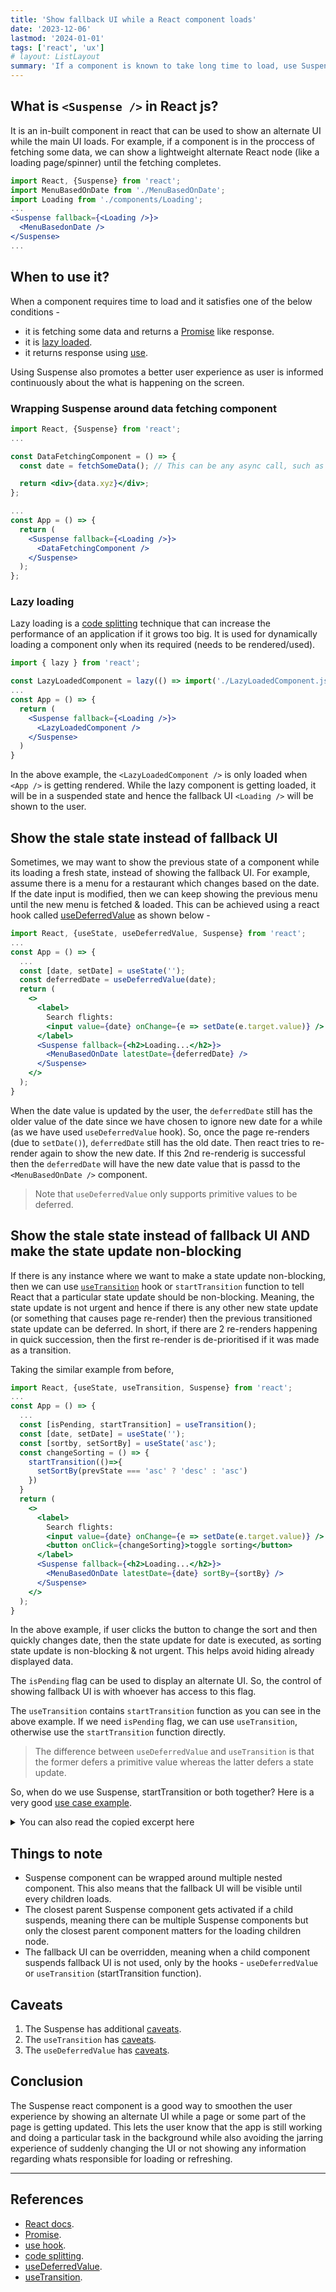 ```yaml
---
title: 'Show fallback UI while a React component loads'
date: '2023-12-06'
lastmod: '2024-01-01'
tags: ['react', 'ux']
# layout: ListLayout
summary: 'If a component is known to take long time to load, use Suspense to show fallback UI for better UX'
---
```


<TOCInline toc={props.toc} exclude="Overview" />

## What is `<Suspense />` in React js?

It is an in-built component in react that can be used to show an alternate UI while the main UI loads. For example, if a component is in the proccess of fetching some data,
we can show a lightweight alternate React node (like a loading page/spinner) until the fetching completes.

```jsx
import React, {Suspense} from 'react';
import MenuBasedOnDate from './MenuBasedOnDate';
import Loading from './components/Loading';
...
<Suspense fallback={<Loading />}>
  <MenuBasedonDate />
</Suspense>
...
```

## When to use it?

When a component requires time to load and it satisfies one of the below conditions -

- it is fetching some data and returns a [Promise](https://developer.mozilla.org/en-US/docs/Web/JavaScript/Reference/Global_Objects/Promise) like response.
- it is [lazy loaded](#lazy-loading).
- it returns response using [use](https://react.dev/reference/react/use).

Using Suspense also promotes a better user experience as user is informed continuously about the what is happening on the screen.

### Wrapping Suspense around data fetching component

```jsx:App.jsx
import React, {Suspense} from 'react';
...

const DataFetchingComponent = () => {
  const date = fetchSomeData(); // This can be any async call, such as API call.

  return <div>{data.xyz}</div>;
};

...
const App = () => {
  return (
    <Suspense fallback={<Loading />}>
      <DataFetchingComponent />
    </Suspense>
  );
};
```

### Lazy loading

Lazy loading is a [code splitting](https://developer.mozilla.org/en-US/docs/Glossary/Code_splitting) technique that can increase the performance of an application if it grows too big.
It is used for dynamically loading a component only when its required (needs to be rendered/used).

```jsx:App.jsx
import { lazy } from 'react';

const LazyLoadedComponent = lazy(() => import('./LazyLoadedComponent.js'));
...
const App = () => {
  return (
    <Suspense fallback={<Loading />}>
      <LazyLoadedComponent />
    </Suspense>
  )
}
```

In the above example, the `<LazyLoadedComponent />` is only loaded when `<App />` is getting rendered. While the lazy component is getting loaded,
it will be in a suspended state and hence the fallback UI `<Loading />` will be shown to the user.

## Show the stale state instead of fallback UI

Sometimes, we may want to show the previous state of a component while its loading a fresh state, instead of showing the fallback UI. For example, assume there is a menu for a restaurant which changes based
on the date. If the date input is modified, then we can keep showing the previous menu until the new menu is fetched & loaded. This can be achieved using
a react hook called [useDeferredValue](https://react.dev/reference/react/useDeferredValue) as shown below -

```jsx:App.jsx
import React, {useState, useDeferredValue, Suspense} from 'react';
...
const App = () => {
  ...
  const [date, setDate] = useState('');
  const deferredDate = useDeferredValue(date);
  return (
    <>
      <label>
        Search flights:
        <input value={date} onChange={e => setDate(e.target.value)} />
      </label>
      <Suspense fallback={<h2>Loading...</h2>}>
        <MenuBasedOnDate latestDate={deferredDate} />
      </Suspense>
    </>
  );
}
```

When the date value is updated by the user, the `deferredDate` still has the older value of the date since we have chosen to ignore new date for a while
(as we have used `useDeferredValue` hook). So, once the page re-renders (due to `setDate()`), `deferredDate` still has the old date. Then react tries to re-render again to show the
new date. If this 2nd re-renderig is successful then the `deferredDate` will have the new date value that is passd to the `<MenuBasedOnDate />` component.

> Note that `useDeferredValue` only supports primitive values to be deferred.

## Show the stale state instead of fallback UI AND make the state update non-blocking

If there is any instance where we want to make a state update non-blocking, then we can use [`useTransition`](https://react.dev/reference/react/useTransition) hook or `startTransition` function to tell React that a particular
state update should be non-blocking. Meaning, the state update is not urgent and hence if there is any other new state update (or something that causes page
re-render) then the previous transitioned state update can be deferred.
In short, if there are 2 re-renders happening in quick succession, then the first re-render is de-prioritised if it was made as a transition.

Taking the similar example from before,

```jsx:App.jsx
import React, {useState, useTransition, Suspense} from 'react';
...
const App = () => {
  ...
  const [isPending, startTransition] = useTransition();
  const [date, setDate] = useState('');
  const [sortby, setSortBy] = useState('asc');
  const changeSorting = () => {
    startTransition(()=>{
      setSortBy(prevState === 'asc' ? 'desc' : 'asc')
    })
  }
  return (
    <>
      <label>
        Search flights:
        <input value={date} onChange={e => setDate(e.target.value)} />
        <button onClick={changeSorting}>toggle sorting</button>
      </label>
      <Suspense fallback={<h2>Loading...</h2>}>
        <MenuBasedOnDate latestDate={date} sortBy={sortBy} />
      </Suspense>
    </>
  );
}
```

In the above example, if user clicks the button to change the sort and then quickly changes date, then the state update for date is executed, as sorting state update
is non-blocking & not urgent. This helps avoid hiding already displayed data.

The `isPending` flag can be used to display an alternate UI. So, the control of showing fallback UI is with whoever has access to this flag.

The `useTransition` contains `startTransition` function as you can see in the above example. If we need `isPending` flag, we can use `useTransition`, otherwise use the `startTransition`
function directly.

> The difference between `useDeferredValue` and `useTransition` is that the former defers a primitive value whereas the latter defers a state update.

So, when do we use Suspense, startTransition or both together? Here is a very good [use case example](https://github.com/reactwg/react-18/discussions/94#discussioncomment-1406166).

<details>
  <summary>You can also read the copied excerpt here</summary>

The suspense and APIs are designed for different use cases and can absolutely be used together. There are two kinds of scenarios at play:

- Load - when you initially load data on an unloaded page (ex. navigating to a new page). Suspense is a way to specify fallbacks instead of content, so it should used in this case.
- Refresh - when you load new data on a page that has already loaded (ex. tab navigation or pull to refresh interactions). In this case, it's bad to hide something the user has already seen because it's disruptive. In this case, startTransition lets you avoid retriggering Suspense boundaries that have already been shown, so you can avoid replacing existing UI with a fallback.

For example, consider an App with a Homefeed and a Profile page. The app is wrapped in a Suspense boundary with a loading spinner fallback. When you first load the Homefeed, we will initially render a loading spinner while the page waits for data. If you then navigate from Homefeed to Profile:

- Without startTransition, Suspense will blow away the already loaded Homefeed page and show the loading spinner again while we wait for Profile data, which is a disruptive user experience.
- With startTransition, we can avoid retriggering the Suspense fallback boundary and keep showing the Homefeed page (possibly, with some separate indicator) until we get the initial Profile data.

Because startTransition only avoids retriggering Suspense boundaries, new Suspense boundaries will still be shown. This is because we don't want to make users wait until we've fetched all new data to see content.

So in the example above, if you have a Suspense boundary around your friends list in the Profile page, users can view the rest of the page while the friends list loads.

</details>

## Things to note

- Suspense component can be wrapped around multiple nested component. This also means that the fallback UI will be visible until every children loads.
- The closest parent Suspense component gets activated if a child suspends, meaning there can be multiple Suspense components but only the closest parent component matters
  for the loading children node.
- The fallback UI can be overridden, meaning when a child component suspends fallback UI is not used, only by the hooks - `useDeferredValue` or `useTransition`
  (startTransition function).

## Caveats

1. The Suspense has additional [caveats](https://react.dev/reference/react/Suspense#caveats).
2. The `useTransition` has [caveats](https://react.dev/reference/react/useTransition#starttransition-caveats).
3. The `useDeferredValue` has [caveats](https://react.dev/reference/react/useDeferredValue#caveats).

## Conclusion

The Suspense react component is a good way to smoothen the user experience by showing an alternate UI while a page or some part of the page is getting updated.
This lets the user know that the app is still working and doing a particular task in the background while also avoiding the jarring experience of suddenly changing the
UI or not showing any information regarding whats responsible for loading or refreshing.

---

## References

- [React docs](https://react.dev/reference/react/Suspense).
- [Promise](https://developer.mozilla.org/en-US/docs/Web/JavaScript/Reference/Global_Objects/Promise).
- [use hook](https://react.dev/reference/react/use).
- [code splitting](https://developer.mozilla.org/en-US/docs/Glossary/Code_splitting).
- [useDeferredValue](https://react.dev/reference/react/useDeferredValue).
- [useTransition](https://react.dev/reference/react/useTransition).
